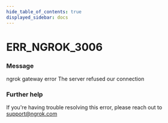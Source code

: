 ```yaml
---
hide_table_of_contents: true
displayed_sidebar: docs
---
```



# ERR_NGROK_3006

### Message

ngrok gateway error
The server refused our connection

<ErrorDetails error="err_ngrok_3006" />

### Further help

If you're having trouble resolving this error, please reach out to [support@ngrok.com](mailto:support@ngrok.com?subject=Help%20with%20ERR_NGROK_3006)

